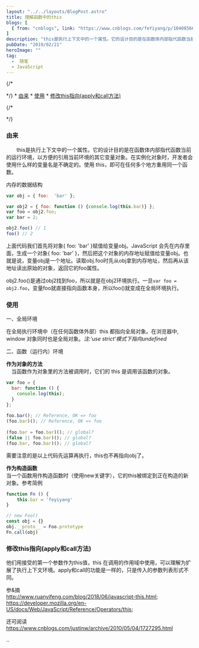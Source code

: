 ```yaml
---
layout: "../../layouts/BlogPost.astro"
title: 理解函数中的this
blogs: [
  { from: "cnblogs", link: "https://www.cnblogs.com/feYiyang/p/10408566.html" }
]
description: "this是执行上下文中的一个属性。它的设计目的是在函数体内部指代函数当前的运行环境，以方便的引用当前环境的其它变量对象。在实例化对象时，开发者会使用什么样的变量名是不确定的。使用 this，即可在任何多个地方重用同一个函数。"
pubDate: "2019/02/21"
heroImage: ""
tag:
  -  随笔
  - JavaScript
---
```


<SideNav>

{/*
<!-- vscode-markdown-toc -->
*/}
	* [由来](#)
	* [使用](#-1)
	* [修改this指向(apply和call方法)](#thisapplycall)

{/*
<!-- vscode-markdown-toc-config
	numbering=false
	autoSave=true
	/vscode-markdown-toc-config -->
<!-- /vscode-markdown-toc -->
*/}
</SideNav>

### <a name=''></a>由来

　　this是执行上下文中的一个属性。它的设计目的是在函数体内部指代函数当前的运行环境，以方便的引用当前环境的其它变量对象。在实例化对象时，开发者会使用什么样的变量名是不确定的。使用 this，即可在任何多个地方重用同一个函数。  

内存的数据结构  

```js
var obj = { foo:  'bar' };

var obj2 = { foo: function () {console.log(this.bar)} };
var foo = obj2.foo;
var bar = 2;

obj2.foo() // 1
foo() // 2
```

上面代码我们首先将对象\{ foo: 'bar' \}赋值给变量obj。JavaScript 会先在内存里面，生成一个对象\{ foo: 'bar' \}，然后把这个对象的内存地址赋值给变量obj。也就是说，变量obj是一个地址。读取obj.foo时先从obj拿到内存地址，然后再从该地址读出原始的对象，返回它的foo属性。  

obj2.foo()是通过obj2找到foo，所以就是在obj2环境执行。一旦`var foo = obj2.foo`，变量foo就直接指向函数本身，所以foo()就变成在全局环境执行。  

### <a name='-1'></a>使用

一、全局环境  

在全局执行环境中（在任何函数体外部）this 都指向全局对象。在浏览器中, window 对象同时也是全局对象。_注:'use strict'模式下指向undefined_   

二、函数（运行内）环境  

**作为对象的方法**  
　当函数作为对象里的方法被调用时，它们的 this 是调用该函数的对象。  

```js 
var foo = {
  bar: function () {
    console.log(this);
  }
};
 
foo.bar(); // Reference, OK => foo
(foo.bar)(); // Reference, OK => foo
 
(foo.bar = foo.bar)(); // global?
(false || foo.bar)(); // global?
(foo.bar, foo.bar)(); // global?
```

需要注意的是以上代码先运算再执行，this也不再指向obj了。  

**作为构造函数**  
当一个函数用作构造函数时（使用new关键字），它的this被绑定到正在构造的新对象。参考简例
```js
function Fn () {
	this.bar = 'feyiyang'
}

// new Foo()
const obj = {}
obj.__proto__ = Foo.prototype
Fn.call(obj)
```  

### <a name='thisapplycall'></a>修改this指向(apply和call方法)

他们用接受的第一个参数作为this值，this 在调用的作用域中使用，可以理解为扩展了执行上下文环境。apply和call的功能是一样的，只是传入的参数列表形式不同。  

参&摘   
http://www.ruanyifeng.com/blog/2018/06/javascript-this.html;  
https://developer.mozilla.org/en-US/docs/Web/JavaScript/Reference/Operators/this;  

还可阅读  https://www.cnblogs.com/justinw/archive/2010/05/04/1727295.html

 

..